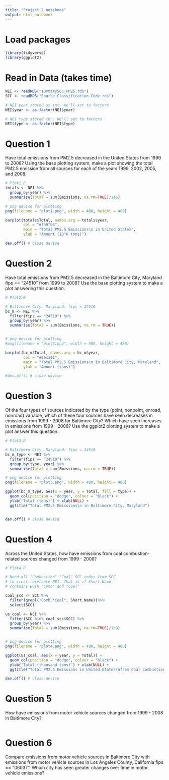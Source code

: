 ```yaml
---
title: "Project 2 notebook"
output: html_notebook
---
```


# Load packages
```r
library(tidyverse)
library(ggplot2)
```

# Read in Data (takes time)
```r
NEI <- readRDS("summarySCC_PM25.rds")
SCC <- readRDS("Source_Classification_Code.rds")

# NEI year stored as int. We'll set to factors
NEI$year <- as.factor(NEI$year)

# NEI type stored chr. We'll set to factors
NEI$type <- as.factor(NEI$type)

```
# Question 1

Have total emissions from PM2.5 decreased in the United States from 1999 to 2008? Using the base plotting system, make a plot showing the total PM2.5 emission from all sources for each of the years 1999, 2002, 2005, and 2008.
```r
# Plot1.R
totals <- NEI %>%
  group_by(year) %>%
  summarise(Total = sum(Emissions, na.rm=TRUE)/1e6)

# png device for plotting
png(filename = "plot1.png", width = 480, height = 480)

barplot(totals$Total, names.arg = totals$year,
        col = "#fa9fb5",
        main = "Total PM2.5 Emissions\n in United States",
        ylab = "Amount (10^6 tons)")

dev.off() # close device
```

# Question 2

Have total emissions from PM2.5 decreased in the Baltimore City, Maryland fips == "24510" from 1999 to 2008? Use the base plotting system to make a plot answering this question.
```r
# Plot2.R

# Baltimore City, Maryland: fips = 24510
bc_m <- NEI %>%
  filter(fips == "24510") %>%
  group_by(year) %>%
  summarise(Total = sum(Emissions, na.rm = TRUE))


# png device for plotting
#png(filename = "plot2.png", width = 480, height = 480)

barplot(bc_m$Total, names.arg = bc_m$year,
        col = "#9ecae1",
        main = "Total PM2.5 Emissions\n in Baltimore City, Maryland",
        ylab = "Amount (tons)")

#dev.off() # close device
```

# Question 3

Of the four types of sources indicated by the type (point, nonpoint, onroad, nonroad) variable, which of these four sources have seen decreases in emissions from 1999 - 2008 for Baltimore City? Which have seen increases in emissions from 1999 - 2008? Use the ggplot2 plotting system to make a plot answer this question.
```r
# Plot3.R

# Baltimore City, Maryland: fips = 24510
bc_m_type <- NEI %>%
  filter(fips == "24510") %>%
  group_by(type, year) %>%
  summarise(Total = sum(Emissions, na.rm = TRUE))

# png device for plotting
png(filename = "plot3.png", width = 480, height = 480)

ggplot(bc_m_type, aes(x = year, y = Total, fill = type)) + 
  geom_col(position = "dodge", colour = "black") +
  ylab("Total (tons)") + xlab(NULL) +
  ggtitle("Total PM2.5 Emissions\n in Baltimore City, Maryland")


dev.off() # close device
```

# Question 4

Across the United States, how have emissions from coal combustion-related sources changed from 1999 - 2008?
```r
# Plot4.R

# Need all "Combustion" "Coal" SCC codes from SCC
# to cross-reference NEI. That is if Short.Name
# contains BOTH "Comb" and "Coal"

coal_scc <- SCC %>%
  filter(grepl("Comb.*Coal", Short.Name))%>%
  select(SCC)

us_coal <- NEI %>%
  filter(SCC %in% coal_scc$SCC) %>%
  group_by(year) %>%
  summarise(Total = sum(Emissions, na.rm=TRUE)/1e3)


# png device for plotting
png(filename = "plot4.png", width = 480, height = 480)

ggplot(us_coal, aes(x = year, y = Total)) + 
  geom_col(position = "dodge", colour = "black") +
  ylab("Total (thousand tons)") + xlab(NULL) +
  ggtitle("Total PM2.5 Emissions in United States\nfrom Coal combustion-related sources")

dev.off() # close device
```

# Question 5

How have emissions from motor vehicle sources changed from 1999 - 2008 in Baltimore City?
```r
```

# Question 6

Compare emissions from motor vehicle sources in Baltimore City with emissions from motor vehicle sources in Los Angeles County, California fips == "06037". Which city has seen greater changes over time in motor vehicle emissions?
```r
```
